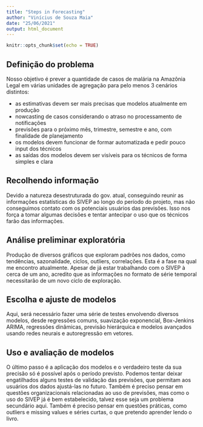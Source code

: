 ```yaml
---
title: "Steps in Forecasting"
author: "Vinícius de Souza Maia"
date: "25/06/2021"
output: html_document
---
```


```r
knitr::opts_chunk$set(echo = TRUE)
```

## Definição do problema

Nosso objetivo é prever a quantidade de casos de malária na Amazônia Legal em várias unidades de agregação para pelo menos 3 cenários distintos:

- as estimativas devem ser mais precisas que modelos atualmente em produção
- nowcasting de casos considerando o atraso no processamento de notificações
- previsões para o próximo mês, trimestre, semestre e ano, com finalidade de planejamento
- os modelos devem funcionar de formar automatizada e pedir pouco input dos técnicos
- as saídas dos modelos devem ser visíveis para os técnicos de forma simples e clara

## Recolhendo informação

Devido a natureza desestruturada do gov. atual, conseguindo reunir as informações estatísticas do SIVEP ao longo do período do projeto, mas não conseguimos contato com os potenciais usuários das previsões. Isso nos força a tomar algumas decisões e tentar antecipar o uso que os técnicos farão das informações.

## Análise preliminar exploratória

Produção de diversos gráficos que exploram padrões nos dados, como tendências, sazonalidade, ciclos, outliers, correlações. Esta é a fase na qual me encontro atualmente. Apesar de já estar trabalhando com o SIVEP à cerca de um ano, acredito que as informações no formato de série temporal necessitarão de um novo ciclo de exploração.

## Escolha e ajuste de modelos

Aqui, será necessário fazer uma série de testes envolvendo diversos modelos, desde regressões comuns, suavização exponencial, Box-Jenkins ARIMA, regressões dinâmicas, previsão hierárquica e modelos avançados usando redes neurais e autoregressão em vetores.

## Uso e avaliação de modelos

O último passo é a aplicação dos modelos e o verdadeiro teste da sua precisão só é possível após o período previsto. Podemos tentar deixar engatilhados alguns testes de validação das previsões, que permitam aos usuários dos dados ajustá-las no futuro. Também é preciso pensar em questões organizacionais relacionadas ao uso de previsões, mas como o uso do SIVEP já é bem estabelecido, talvez esse seja um problema secundário aqui. Também é preciso pensar em questões práticas, como outliers e missing values e séries curtas, o que pretendo aprender lendo o livro.

